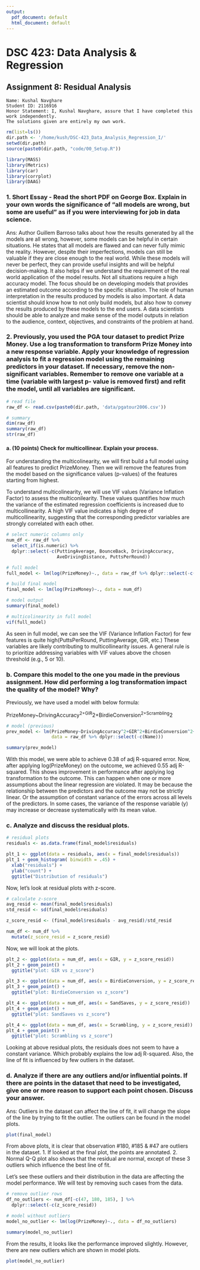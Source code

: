 ```yaml
---
output:
  pdf_document: default
  html_document: default
---
```

# DSC 423: Data Analysis & Regression
## Assignment 8: Residual Analysis
~~~
Name: Kushal Navghare
Student ID: 2116916
Honor Statement: I, Kushal Navghare, assure that I have completed this work independently.
The solutions given are entirely my own work.
~~~

```r
rm(list=ls())
dir.path <- '/home/kush/DSC-423_Data_Analysis_Regression_I/'
setwd(dir.path)
source(paste0(dir.path, "code/00_Setup.R"))

library(MASS)
library(Metrics)
library(car)
library(corrplot)
library(DAAG)
```

### 1. Short Essay - Read the short PDF on George Box. Explain in your own words the significance of “all models are wrong, but some are useful” as if you were interviewing for job in data science.

Ans: Author Guillem Barroso talks about how the results generated by all the models are all wrong, however, some models can be helpful in certain situations. He states that all models are flawed and can never fully mimic the reality. However, despite their imperfections, models can still be valuable if they are close enough to the real world. While these models will never be perfect, they can provide useful insights and will be helpful decision-making. It also helps if we understand the requirement of the real world application of the model results. Not all situations require a high accuracy model. The focus should be on developing models that provides an estimated outcome according to the specific situation. The role of human interpretation in the results produced by models is also important. A data scientist should know how to not only build models, but also how to convey the results produced by these models to the end users. A data scientists should be able to analyze and make sense of the model outputs in relation to the audience, context, objectives, and constraints of the problem at hand. 

### 2. Previously, you used the PGA tour dataset to predict Prize Money. Use a log transformation to transform Prize Money into a new response variable. Apply your knowledge of regression analysis to fit a regression model using the remaining predictors in your dataset. If necessary, remove the non-significant variables. Remember to remove one variable at a time (variable with largest p- value is removed first) and refit the model, until all variables are significant. 

```r
# read file
raw_df <- read.csv(paste0(dir.path, 'data/pgatour2006.csv'))

# summary
dim(raw_df)
summary(raw_df)
str(raw_df)
```

#### a. (10 points) Check for multicollinear. Explain your process.

For understanding the multicolinearity, we will first build a full model using all features to predict PrizeMoney. Then we will remove the features from the model based on the significance values (p-values) of the features starting from highest.

To understand multicolinearity, we will use VIF values (Variance Inflation Factor) to assess the multiconilearity. These values quantifies how much the variance of the estimated regression coefficients is increased due to multicollinearity. A high VIF value indicates a high degree of multicollinearity, suggesting that the corresponding predictor variables are strongly correlated with each other.

```r
# select numeric columns only
num_df <- raw_df %>% 
  select_if(is.numeric) %>% 
  dplyr::select(-c(PuttingAverage, BounceBack, DrivingAccuracy,
                   AveDrivingDistance, PuttsPerRound))

# full model
full_model <- lm(log(PrizeMoney)~., data = raw_df %>% dplyr::select(-c(Name)))

# build final model
final_model <- lm(log(PrizeMoney)~., data = num_df)

# model output
summary(final_model)
```

```r
# multicolinearity in full model
vif(full_model)
```
As seen in full model, we can see the VIF (Variance Inflation Factor) for few features is quite high(PuttsPerRound, PuttingAverage, GIR, etc.) These variables are likely contributing to multicollinearity issues. A general rule is to prioritize addressing variables with VIF values above the chosen threshold (e.g., 5 or 10).

### b. Compare this model to the one you made in the previous assignment. How did performing a log transformation impact the quality of the model? Why?

Previously, we have used a model with below formula:

PrizeMoney~DrivingAccuracy^2+GIR^2+BirdieConversion^2+Scrambling^2

```r
# model (previous)
prev_model <- lm(PrizeMoney~DrivingAccuracy^2+GIR^2+BirdieConversion^2+Scrambling^2,
                 data = raw_df %>% dplyr::select(-c(Name)))

summary(prev_model)
```

With this model, we were able to achieve 0.38 of adj R-squared error. Now, after applying log(PrizeMoney) on the outcome, we achieved 0.55 adj R-squared. This shows improvement in performance after applying log transformation to the outcome. This can happen when one or more assumptions about the linear regression are violated. It may be because the relationship between the predictors and the outcome may not be strictly linear. Or the assumption of constant variance of the errors across all levels of the predictors. In some cases, the variance of the response variable (y) may increase or decrease systematically with its mean value. 

### c. Analyze and discuss the residual plots.

```r
# residual plots
residuals <- as.data.frame(final_model$residuals)

plt_1 <- ggplot(data = residuals, aes(x = final_model$residuals))
plt_1 + geom_histogram( binwidth = .45) + 
  xlab("residuals") + 
  ylab("count") + 
  ggtitle("Distribution of residuals") 
```

Now, let's look at residual plots with z-score.

```r
# calculate z-score
avg_resid <- mean(final_model$residuals)
std_resid <- sd(final_model$residuals)

z_score_resid <- (final_model$residuals - avg_resid)/std_resid

num_df <- num_df %>% 
  mutate(z_score_resid = z_score_resid)
```

Now, we will look at the plots.

```r
plt_2 <- ggplot(data = num_df, aes(x = GIR, y = z_score_resid))
plt_2 + geom_point() + 
  ggtitle("plot: GIR vs z_score")

plt_3 <- ggplot(data = num_df, aes(x = BirdieConversion, y = z_score_resid))
plt_3 + geom_point() + 
  ggtitle("plot: BirdieConversion vs z_score")

plt_4 <- ggplot(data = num_df, aes(x = SandSaves, y = z_score_resid))
plt_4 + geom_point() + 
  ggtitle("plot: SandSaves vs z_score")

plt_4 <- ggplot(data = num_df, aes(x = Scrambling, y = z_score_resid))
plt_4 + geom_point() + 
  ggtitle("plot: Scrambling vs z_score")
```

Looking at above residual plots, the residuals does not seem to have a constant variance. Which probably explains the low adj R-squared. Also, the line of fit is influenced by few outliers in the dataset. 

### d. Analyze if there are any outliers and/or influential points. If there are points in the dataset that need to be investigated, give one or more reason to support each point chosen. Discuss your answer.

Ans: Outliers in the dataset can affect the line of fit, it will change the slope of the line by trying to fit the outlier. The outliers can be found in the model plots.

```r
plot(final_model)
```

From above plots, it is clear that observation #180, #185 & #47 are outliers in the dataset. 1. If looked at the final plot, the points are annotated. 
2. Normal Q-Q plot also shows that the residual are normal, except of these 3 outliers which influence the best line of fit.

Let's see these outliers and their distribution in the data are affecting the model performance. We will test by removing such cases from the data.

```r
# remove outlier rows
df_no_outliers <- num_df[-c(47, 180, 185), ] %>% 
  dplyr::select(-c(z_score_resid))

# model without outliers
model_no_outlier <- lm(log(PrizeMoney)~., data = df_no_outliers)

summary(model_no_outlier)
```

From the results, it looks like the performance improved slightly. However, there are new outliers which are shown in model plots.

```r
plot(model_no_outlier)
```
